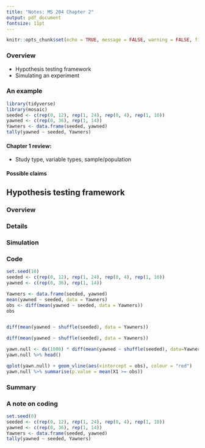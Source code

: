 ```yaml
---
title: "Notes: MS 204 Chapter 2"
output: pdf_document
fontsize: 11pt 
---
```


```r
knitr::opts_chunk$set(echo = TRUE, message = FALSE, warning = FALSE, fig.width = 3.4, fig.height = 2.4)
```

### Overview

- Hypothesis testing framework
- Simulating an experiment

### An example

```r
library(tidyverse)
library(mosaic)
seeded <- c(rep(0, 12), rep(1, 24), rep(0, 4), rep(1, 10))
yawned <- c(rep(0, 36), rep(1, 14))
Yawners <- data.frame(seeded, yawned)
tally(yawned ~ seeded, Yawners)
```



#### Chapter 1 review:

- Study type, variable types, sample/population

\vspace{50pt}


#### Possible claims



\newpage

## Hypothesis testing framework

### Overview



\vspace{150pt}

### Details

\vspace{150pt}



### Simulation

\newpage



### Code



```r
set.seed(10)
seeded <- c(rep(0, 12), rep(1, 24), rep(0, 4), rep(1, 10))
yawned <- c(rep(0, 36), rep(1, 14))

Yawners <- data.frame(seeded, yawned)
mean(yawned ~ seeded, data = Yawners)
obs <- diff(mean(yawned ~ seeded, data = Yawners))
obs


diff(mean(yawned ~ shuffle(seeded), data = Yawners))

diff(mean(yawned ~ shuffle(seeded), data = Yawners))

yawn.null <- do(1000) * diff(mean(yawned ~ shuffle(seeded), data=Yawners))
yawn.null %>% head()

qplot(yawn.null) + geom_vline(aes(xintercept = obs), colour = "red")
yawn.null %>% summarise(p.value = mean(X1 >= obs))
```

### Summary


\vspace{50pt}


\vspace{50pt}

\vspace{50pt}

### A note on coding

```r
set.seed(0)
seeded <- c(rep(0, 12), rep(1, 24), rep(0, 4), rep(1, 10))
yawned <- c(rep(0, 36), rep(1, 14))
Yawners <- data.frame(seeded, yawned)
tally(yawned ~ seeded, Yawners)
```